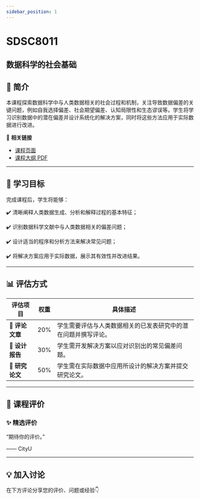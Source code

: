 ```yaml
---
sidebar_position: 1
---
```


# SDSC8011
## 数据科学的社会基础

## **📘 简介**
本课程探索数据科学中与人类数据相关的社会过程和机制，关注导致数据偏差的关键问题，例如自我选择偏差、社会期望偏差、认知局限性和生态谬误等。学生将学习识别数据中的潜在偏差并设计系统化的解决方案，同时将这些方法应用于实际数据进行改进。

🔗 **相关链接**
- [课程页面](https://www.cityu.edu.hk/catalogue/pg/202425/course/SDSC8011.htm)
- [课程大纲 PDF](https://www.cityu.edu.hk/catalogue/pg/202425/course/SDSC8011.pdf)

---

## **🎯 学习目标**

完成课程后，学生将能够：

✔️ 清晰阐释人类数据生成、分析和解释过程的基本特征；

✔️ 识别数据科学文献中与人类数据相关的偏差问题；

✔️ 设计适当的程序和分析方法来解决常见问题；

✔️ 将解决方案应用于实际数据，展示其有效性并改进结果。

---

## **📊 评估方式**

| **评估项目**             | **权重** | **具体描述**                                                                                       |
|-------------------------|---------|---------------------------------------------------------------------------------------------------|
| **📄 评论文章**           | 20%     | 学生需要评估与人类数据相关的已发表研究中的潜在问题并撰写评论。                                       |
| **📝 设计报告**           | 30%     | 学生需开发解决方案以应对识别出的常见偏差问题。                                                     |
| **📄 研究论文**           | 50%     | 学生需在实际数据中应用所设计的解决方案并提交研究论文。                                               |

---

## **💬 课程评价**

### ✨ **精选评价**
<div className={commentStyles.commentBox}>
    <p className={commentStyles.commentText}>
        “期待你的评价。”
    </p>
    <p className={commentStyles.commentAuthor}>—— CityU</p>
</div>

---


## **💡 加入讨论**

在下方评论分享您的评价、问题或经验👇
<Utterances />